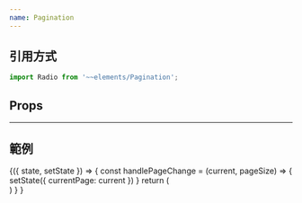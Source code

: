 ```yaml
---
name: Pagination
---
```






##  引用方式
```js
import Radio from '~~elements/Pagination';
```

## Props

<Props of={Pagination} />

--- 


## 範例

<Playground>
    <State initial={{ currentPage: 5 }}>
    {({ state, setState }) => {
        const handlePageChange = (current, pageSize) => {
            setState({ currentPage: current })
        }
        return (
            <div>
                <Pagination
                pageSize={10}
                total={250}
                currentPage={state.currentPage}
                onChange={handlePageChange}
                />
            </div>
        )
    }
    }
    </State>
</Playground>





